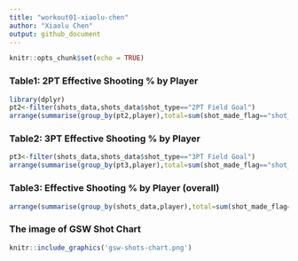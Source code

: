 ```yaml
---
title: "workout01-xiaolu-chen"
author: "Xiaolu Chen"
output: github_document
---
```


```r
knitr::opts_chunk$set(echo = TRUE)
```

### Table1: 2PT Effective Shooting % by Player

```r
library(dplyr)
pt2<-filter(shots_data,shots_data$shot_type=="2PT Field Goal")
arrange(summarise(group_by(pt2,player),total=sum(shot_made_flag=="shot_yes"|shot_made_flag=="shot_no"),made=sum(shot_made_flag=="shot_yes"),perc_made=made/total),desc(perc_made))
```

### Table2: 3PT Effective Shooting % by Player

```r
pt3<-filter(shots_data,shots_data$shot_type=="3PT Field Goal")
arrange(summarise(group_by(pt3,player),total=sum(shot_made_flag=="shot_yes"|shot_made_flag=="shot_no"),made=sum(shot_made_flag=="shot_yes"),perc_made=made/total),desc(perc_made))
```

### Table3: Effective Shooting % by Player (overall)

```r
arrange(summarise(group_by(shots_data,player),total=sum(shot_made_flag=="shot_yes"|shot_made_flag=="shot_no"),made=sum(shot_made_flag=="shot_yes"),perc_made=made/total),desc(perc_made))
```

### The image of GSW Shot Chart
```r
knitr::include_graphics('gsw-shots-chart.png')
```

